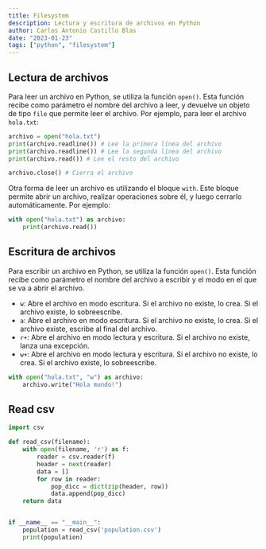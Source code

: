 ```yaml
---
title: Filesystem
description: Lectura y escritura de archivos en Python
author: Carlos Antonio Castillo Blas
date: "2023-01-23"
tags: ["python", "filesystem"]
---
```


## Lectura de archivos

Para leer un archivo en Python, se utiliza la función `open()`. Esta función recibe como parámetro el nombre del archivo a leer, y devuelve un objeto de tipo `file` que permite leer el archivo. Por ejemplo, para leer el archivo `hola.txt`:

```python
archivo = open("hola.txt")
print(archivo.readline()) # Lee la primera línea del archivo
print(archivo.readline()) # Lee la segunda línea del archivo
print(archivo.read()) # Lee el resto del archivo

archivo.close() # Cierra el archivo
```

Otra forma de leer un archivo es utilizando el bloque `with`. Este bloque permite abrir un archivo, realizar operaciones sobre él, y luego cerrarlo automáticamente. Por ejemplo:

```python
with open("hola.txt") as archivo:
    print(archivo.read())
```

## Escritura de archivos

Para escribir un archivo en Python, se utiliza la función `open()`. Esta función recibe como parámetro el nombre del archivo a escribir y el modo en el que se va a abrir el archivo.

- `w`: Abre el archivo en modo escritura. Si el archivo no existe, lo crea. Si el archivo existe, lo sobreescribe.
- `a`: Abre el archivo en modo escritura. Si el archivo no existe, lo crea. Si el archivo existe, escribe al final del archivo.
- `r+`: Abre el archivo en modo lectura y escritura. Si el archivo no existe, lanza una excepción.
- `w+`: Abre el archivo en modo lectura y escritura. Si el archivo no existe, lo crea. Si el archivo existe, lo sobreescribe.

```python
with open("hola.txt", "w") as archivo:
    archivo.write("Hola mundo!")
```

## Read csv

```python
import csv

def read_csv(filename):
    with open(filename, 'r') as f:
        reader = csv.reader(f)
        header = next(reader)
        data = []
        for row in reader:
            pop_dicc = dict(zip(header, row))
            data.append(pop_dicc)
    return data


if __name__ == "__main__":
    population = read_csv('population.csv')
    print(population)

```
